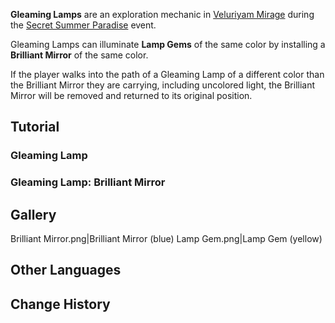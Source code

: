 {{Terminology Infobox
|image        = Gleaming Lamp.png
|type         = Exploration
|area         = Veluriyam Mirage
|event        = Secret Summer Paradise
}}
{{Description|Name: Gleaming Lamp<br>Note: Installing different Brilliant Mirrors will grant the corresponding colors to the Lamp's light.|[https://genshin.hoyoverse.com/en/news/detail/112146 Veluriyam Mirage Adventure Invitation – Introducing the Version 3.8 Limited-Time Area]}}
'''Gleaming Lamps''' are an exploration mechanic in [[Veluriyam Mirage]] during the [[Secret Summer Paradise]] event.

Gleaming Lamps can illuminate '''Lamp Gems''' of the same color by installing a '''Brilliant Mirror''' of the same color.

If the player walks into the path of a Gleaming Lamp of a different color than the Brilliant Mirror they are carrying, including uncolored light, the Brilliant Mirror will be removed and returned to its original position.

==Tutorial==
===Gleaming Lamp===
{{Tutorial
|image1  = Tutorial Glowing Lamp.png
|text1   = Once you've picked up a Gleaming Lamp's Brilliant Mirror, you can grant color to the lamp's light.<br>When the correct color of light shines upon the Lamp Gem, the Gem will be activated, and certain treasure chests or other devices will be unlocked.
}}

===Gleaming Lamp: Brilliant Mirror===
{{Tutorial
|image1  = Tutorial Glowing Lamp Brilliant Mirror.png
|text1   = If you bring a Brilliant Mirror into the illumination radius of a differently colored Gleaming Lamp, the Mirror will be {{Color|help|subsumed}}.
}}

==Gallery==
<gallery>
Brilliant Mirror.png|Brilliant Mirror (blue)
Lamp Gem.png|Lamp Gem (yellow)
</gallery>

==Other Languages==
{{Other Languages
|en      = Gleaming Lamp
|zhs     = 绮光彩灯
|zhs_rm  = 
|zht     = 綺光彩燈
|zht_rm  = 
|zh_tl   = 
|ja      = キラキラランプ
|ja_rm   = Kirakira Ranpu
|ja_tl   = Sparkling Lamp
|ko      = 찬란한 램프
|ko_tl   = Brilliant Lamp
|es      = Lámpara irisada
|es_tl   = Iridescent Lamp
|fr      = Lanterne scintillante
|fr_tl   = Twinkling Lantern
|ru      = Разноцветный фонарь
|ru_tl   = Colorful Lantern
|th      = โคมไฟแสงสีระยับ
|th_rm   = 
|th_tl   = 
|vi      = Đèn Màu Kỳ Diệu
|vi_tl   = 
|de      = Glanzlichtwerfer
|de_tl   = Gleaming Spotlight
|id      = Lampu Berkilau
|id_tl   = Sparkling Lamp
|pt      = Lanterna Iridescente
|pt_tl   = 
|tr      = Parıltılı Lamba
|tr_tl   = 
|it      = Scintillampada
|it_tl   = Shinylamp
}}

==Change History==
{{Change History|3.8}}
<!--
==Navigation==
{{Exploration Navbox}}
-->